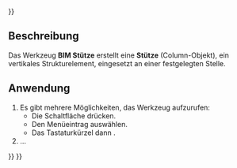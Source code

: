 <languages/>
{{UnfinishedDocu{{#translation:}}}}

{{Docnav/de
|[[Arch_CurtainWall/de|Vorhangfassede]]
|[[BIM_Beam/de|Balken]]
|[[BIM_Workbench/de|BIM]]
|IconL=Arch_CurtainWall.svg
|IconR=BIM_Beam.svg
|IconC=Workbench_BIM.svg
}}

{{GuiCommand/de
|Name=BIM Column
|Name/de=BIM Stütze
|MenuLocation=3D/BIM → Stütze
|Workbenches=[[BIM_Workbench/de|BIM]]
|Shortcut={{KEY|C}} {{KEY|O}}
|SeeAlso=
}}

<span id="Description"></span>
==Beschreibung==

Das Werkzeug '''BIM Stütze''' erstellt eine '''Stütze''' (Column-Objekt), ein vertikales Strukturelement, eingesetzt an einer festgelegten Stelle.

<span id="Usage"></span>
==Anwendung==

# Es gibt mehrere Möglichkeiten, das Werkzeug aufzurufen:
#* Die Schaltfläche  {{Button|[[Image:BIM_Column.svg|16px]] [[BIM_Column/de|Stütze]]}} drücken.
#* Den Menüeintrag {{MenuCommand|3D/BIM → [[Image:BIM_Column.svg|16px]] Stütze}} auswählen.
#* Das Tastaturkürzel {{KEY|C}} dann {{KEY|O}}.
# …


{{Docnav/de
|[[Arch_CurtainWall/de|Vorhangfassede]]
|[[BIM_Beam/de|Balken]]
|[[BIM_Workbench/de|BIM]]
|IconL=Arch_CurtainWall.svg
|IconR=BIM_Beam.svg
|IconC=Workbench_BIM.svg
}}

{{BIM_Tools_navi{{#translation:}}}}
{{Userdocnavi{{#translation:}}}}